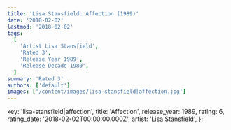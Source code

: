 ```yaml
---
title: 'Lisa Stansfield: Affection (1989)'
date: '2018-02-02'
lastmod: '2018-02-02'
tags:
  [
    'Artist Lisa Stansfield',
    'Rated 3',
    'Release Year 1989',
    'Release Decade 1980',
  ]
summary: 'Rated 3'
authors: ['default']
images: ['/content/images/lisa-stansfield|affection.jpg']
---
```


  key: 'lisa-stansfield|affection',
  title: 'Affection',
  release_year: 1989,
  rating: 6,
  rating_date: '2018-02-02T00:00:00.000Z',
  artist: 'Lisa Stansfield',
};

<MusicRating data={data} />
